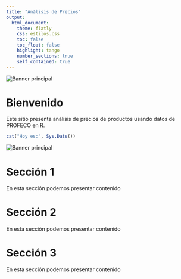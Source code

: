 ---
title: "Análisis de Precios"
output:
  html_document:
    theme: flatly
    css: estilos.css
    toc: false
    toc_float: false
    highlight: tango
    number_sections: true
    self_contained: true
---

<!-- Cambiar aqui arriba los elementos toc: true y toc_float:true para poner el panel izquiero de navegacion -->



<!-- 🔵 BANNER DE IMAGEN -->
<div class="banner">
  <img src="imagenes/banner.jpg" class="img-responsive center-block" alt="Banner principal">
</div>



# Bienvenido {.unlisted .unnumbered} 
<!--La opción entre corchetes se utilizó para que no se enumere el encabezado-->

Este sitio presenta análisis de precios de productos usando datos de PROFECO en R.

```{r mensaje, echo=FALSE}
cat("Hoy es:", Sys.Date())


```
<div class="banner2">
  <img src="imagenes/banner2.jpg" class="img-responsive center-block" alt="Banner principal">
</div>




# Sección 1 

En esta sección podemos presentar contenido

# Sección 2

En esta sección podemos presentar contenido

# Sección 3

En esta sección podemos presentar contenido